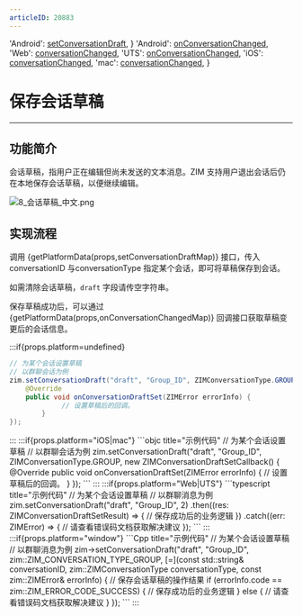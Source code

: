 ```yaml
---
articleID: 20883
---
```



  'Android': <a href='@setConversationDraft' target='_blank'>setConversationDraft</a>,
}
  'Android': <a href='@onConversationChanged' target='_blank'>onConversationChanged</a>,
  'Web': <a href='@conversationChanged' target='_blank'>conversationChanged</a>,
  'UTS': <a href='@conversationChanged' target='_blank'>onConversationChanged</a>,
  'iOS': <a href='https://doc-zh.zego.im/article/api?doc=zim_API~objective-c_ios~protocol~ZIMEventHandler#zim-conversation-changed' target='_blank'>conversationChanged</a>,
  'mac': <a href='https://doc-zh.zego.im/article/api?doc=zim_API~objective-c_macos~protocol~ZIMEventHandler#zim-conversation-changed' target='_blank'>conversationChanged</a>,
}



# 保存会话草稿

- - -

## 功能简介

会话草稿，指用户正在编辑但尚未发送的文本消息。ZIM 支持用户退出会话后仍在本地保存会话草稿，以便继续编辑。

<Frame width="auto" height="auto">
  <img src="https://media-resource.spreading.io/docuo/workspace740/af061ebc6eaf0f12ae9e7f72235bd04e/030416263e.png" alt="8_会话草稿_中文.png"/>
</Frame>

## 实现流程

调用 {getPlatformData(props,setConversationDraftMap)} 接口，传入 conversationID 与conversationType 指定某个会话，即可将草稿保存到会话。

<Note title="说明">

如需清除会话草稿，`draft` 字段请传空字符串。
</Note>

保存草稿成功后，可以通过 {getPlatformData(props,onConversationChangedMap)} 回调接口获取草稿变更后的会话信息。

:::if{props.platform=undefined}
<CodeGroup>
```java title="示例代码"
// 为某个会话设置草稿
// 以群聊会话为例
zim.setConversationDraft("draft", "Group_ID", ZIMConversationType.GROUP, new ZIMConversationDraftSetCallback() {
    @Override
    public void onConversationDraftSet(ZIMError errorInfo) {
             // 设置草稿后的回调。
        }
});
```
</CodeGroup>
:::
:::if{props.platform="iOS|mac"}
<CodeGroup>
```objc title="示例代码"
// 为某个会话设置草稿
// 以群聊会话为例
zim.setConversationDraft("draft", "Group_ID", ZIMConversationType.GROUP, new ZIMConversationDraftSetCallback() {
    @Override
    public void onConversationDraftSet(ZIMError errorInfo) {
             // 设置草稿后的回调。
        }
});
```
</CodeGroup>
:::
:::if{props.platform="Web|UTS"}
<CodeGroup>
```typescript title="示例代码"
// 为某个会话设置草稿
// 以群聊消息为例
zim.setConversationDraft("draft", "Group_ID", 2)
    .then((res: ZIMConversationDraftSetResult) => {
        // 保存成功后的业务逻辑
    })
    .catch((err: ZIMError) => {
        // 请查看错误码文档获取解决建议
    });
```
</CodeGroup>
:::
:::if{props.platform="window"}
<CodeGroup>
```Cpp title="示例代码"
// 为某个会话设置草稿
// 以群聊消息为例
zim->setConversationDraft("draft", "Group_ID", zim::ZIM_CONVERSATION_TYPE_GROUP, [=](const std::string& conversationID, zim::ZIMConversationType conversationType, const zim::ZIMError& errorInfo) {
    // 保存会话草稿的操作结果
    if (errorInfo.code == zim::ZIM_ERROR_CODE_SUCCESS) {
        // 保存成功后的业务逻辑
    } else {
        // 请查看错误码文档获取解决建议
    }
});
```
</CodeGroup>
:::
